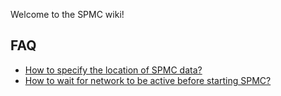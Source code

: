 Welcome to the SPMC wiki!

== FAQ ==
* [[How to specify the location of SPMC data?]]
* [[How to wait for network to be active before starting SPMC?]]